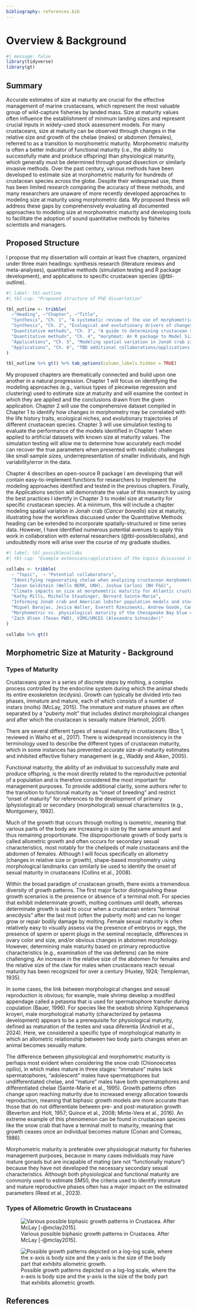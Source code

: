 ```yaml
---
bibliography: references.bib
---
```


# Overview & Background

```r
#| message: false
library(tidyverse)
library(gt)
```

## Summary

Accurate estimates of size at maturity are crucial for the effective management of marine crustaceans, which represent the most valuable group of wild-capture fisheries by landed mass. Size at maturity values often influence the establishment of minimum landing sizes and represent crucial inputs in widely-used stock assessment models. For many crustaceans, size at maturity can be observed through changes in the relative size and growth of the chelae (males) or abdomen (females), referred to as a transition to morphometric maturity. Morphometric maturity is often a better indicator of functional maturity (i.e., the ability to successfully mate and produce offspring) than physiological maturity, which generally must be determined through gonad dissection or similarly invasive methods. Over the past century, various methods have been developed to estimate size at morphometric maturity for hundreds of crustacean species across the globe. Despite their widespread use, there has been limited research comparing the accuracy of these methods, and many researchers are unaware of more recently developed approaches to modeling size at maturity using morphometric data. My proposed thesis will address these gaps by comprehensively evaluating all documented approaches to modeling size at morphometric maturity and developing tools to facilitate the adoption of sound quantitative methods by fisheries scientists and managers.

## Proposed Structure

I propose that my dissertation will contain at least five chapters, organized under three main headings: synthesis research (literature reviews and meta-analyses), quantitative methods (simulation testing and R package development), and applications to specific crustacean species (@tbl-outline).

```r
#| label: tbl-outline
#| tbl-cap: "Proposed structure of PhD dissertation"

tbl_outline <- tribble(
  ~"Heading", ~"Chapter", ~"Title",
  "Synthesis", "Ch. 1", "A systematic review of the use of morphometric data to determine crustacean size at maturity",
  "Synthesis", "Ch. 2", "Ecological and evolutionary drivers of changes in crab (Brachyura) allometry at maturity",
  "Quantitative methods", "Ch. 3", "A guide to determining crustacean size at maturity from morphometric data (simulation testing)",
  "Quantitative methods", "Ch. 4", "morphmat: An R package to Model Size at Maturity Using Morphometric Data",
  "Applications", "Ch. 5", "Modeling spatial variation in Jonah crab size at maturity",
  "Applications", "Ch. 6", "TBD additional collaborations/applications. May be research output from PhD but not formally included in dissertation"
)

tbl_outline %>% gt() %>% tab_options(column_labels.hidden = TRUE)
```

My proposed chapters are thematically connected and build upon one another in a natural progression. Chapter 1 will focus on identifying the modeling approaches (e.g., various types of piecewise regression and clustering) used to estimate size at maturity and will examine the context in which they are applied and the conclusions drawn from the given application. Chapter 2 will use the comprehensive dataset compiled in Chapter 1 to identify how changes in morphometry may be correlated with the life history traits, ecological niches, and evolutionary trajectories of different crustacean species. Chapter 3 will use simulation testing to evaluate the performance of the models identified in Chapter 1 when applied to artificial datasets with known size at maturity values. The simulation testing will allow me to determine how accurately each model can recover the true parameters when presented with realistic challenges like small sample sizes, underrepresentation of smaller individuals, and high variability/error in the data.

Chapter 4 describes an open-source R package I am developing that will contain easy-to-implement functions for researchers to implement the modeling approaches identified and tested in the previous chapters. Finally, the Applications section will demonstrate the value of this research by using the best practices I identify in Chapter 3 to model size at maturity for specific crustacean species. At a minimum, this will include a chapter modeling spatial variation in Jonah crab (*Cancer borealis*) size at maturity, illustrating how the workflows discussed under the Quantitative Methods heading can be extended to incorporate spatially-structured or time series data. However, I have identified numerous potential avenues to apply this work in collaboration with external researchers (@tbl-possiblecollabs), and undoubtedly more will arise over the course of my graduate studies.

```r
#| label: tbl-possiblecollabs
#| tbl-cap: "Example extensions/applications of the topics discussed in the main chapters."

collabs <- tribble(
  ~ "Topic",  ~ "Potential collaborators",
  "Identifying regenerating chelae when analyzing crustacean morphometrics",
  "Jason Goldstein (Wells NERR, UNH), Joshua Carloni (NH F&G)",
  "Climate impacts on size at morphometric maturity for Atlantic crustacean fisheries",
  "Kathy Mills, Michelle Staudinger, Bernard Sainte-Marie",
  "Informing Jonah crab and American lobster population models and stock assessments",
  "Miguel Barajas, Jesica Waller, Everett Rzeszowski, Andrew Goode, Cameron Hodgdon",
  "Morphometric vs. physiological maturity of the Chesapeake Bay blue crab",
  "Zach Olsen (Texas PWD), VIMS/UMCES (Alexandra Schneider)"
)

collabs %>% gt()
```

## Morphometric Size at Maturity - Background

### Types of Maturity

Crustaceans grow in a series of discrete steps by molting, a complex process controlled by the endocrine system during which the animal sheds its entire exoskeleton (ecdysis). Growth can typically be divided into two phases, immature and mature, each of which consists of a number of instars (molts) (McLay, 2015). The immature and mature phases are often separated by a “puberty molt” that includes distinct morphological changes and after which the crustacean is sexually mature (Hartnoll, 2001).

There are several different types of sexual maturity in crustaceans (Box 1, reviewed in Waiho et al., 2017). There is widespread inconsistency in the terminology used to describe the different types of crustacean maturity, which in some instances has prevented accurate size-at-maturity estimates and inhibited effective fishery management (e.g., Waddy and Aiken, 2005).

Functional maturity, the ability of an individual to successfully mate and produce offspring, is the most directly related to the reproductive potential of a population and is therefore considered the most important for management purposes. To provide additional clarity, some authors refer to the transition to functional maturity as “onset of breeding” and restrict “onset of maturity” for references to the development of primary (physiological) or secondary (morphological) sexual characteristics (e.g., Montgomery, 1992).

Much of the growth that occurs through molting is isometric, meaning that various parts of the body are increasing in size by the same amount and thus remaining proportionate. The disproportionate growth of body parts is called allometric growth and often occurs for secondary sexual characteristics, most notably for the chelipeds of male crustaceans and the abdomen of females. Although I will focus specifically on allometry (changes in relative size or growth), shape-based morphometry using morphological landmarks can similarly be used to identify the onset of sexual maturity in crustaceans (Collins et al., 2008).

Within the broad paradigm of crustacean growth, there exists a tremendous diversity of growth patterns. The first major factor distinguishing these growth scenarios is the presence or absence of a terminal molt. For species that exhibit indeterminate growth, molting continues until death, whereas determinate growth is said to occur when a crustacean enters “terminal anecdysis” after the last molt (often the puberty molt) and can no longer grow or repair bodily damage by molting. Female sexual maturity is often relatively easy to visually assess via the presence of embryos or eggs, the presence of sperm or sperm plugs in the seminal receptacle, differences in ovary color and size, and/or obvious changes in abdomen morphology. However, determining male maturity based on primary reproductive characteristics (e.g., examination of the vas deferens) can be more challenging. An increase in the relative size of the abdomen for females and the relative size of the claw for males when crustaceans reach sexual maturity has been recognized for over a century (Huxley, 1924; Templeman, 1935).

In some cases, the link between morphological changes and sexual reproduction is obvious; for example, male shrimp develop a modified appendage called a petasma that is used for spermatophore transfer during copulation (Bauer, 1996). For species like the seabob shrimp Xiphopenaeus kroyeri, male morphological maturity (characterized by petasma development) appears to be a prerequisite for physiological maturity, defined as maturation of the testes and vasa diferentia (Andrioli et al., 2024). Here, we considered a specific type of morphological maturity in which an allometric relationship between two body parts changes when an animal becomes sexually mature.

The difference between physiological and morphometric maturity is perhaps most evident when considering the snow crab (Chionoecetes opilio), in which males mature in three stages: “immature” males lack spermatophores, “adolescent” males have spermatophores but undifferentiated chelae, and “mature” males have both spermatophores and differentiated chelae (Sainte-Marie et al., 1995). Growth patterns often change upon reaching maturity due to increased energy allocation towards reproduction, meaning that biphasic growth models are more accurate than those that do not differentiate between pre- and post-maturation growth (Beverton and Holt, 1957; Quince et al., 2008; Minte-Vera et al., 2016). An extreme example of this phenomenon can be found in crustacean species like the snow crab that have a terminal molt to maturity, meaning that growth ceases once an individual becomes mature (Conan and Comeau, 1986).

Morphometric maturity is preferable over physiological maturity for fisheries management purposes, because in many cases individuals may have mature gonads but are incapable of mating (are not “functionally mature”) because they have not developed the necessary secondary sexual characteristics. Although both physiological and functional maturity are commonly used to estimate SM50, the criteria used to identify immature and mature reproductive phases often has a major impact on the estimated parameters (Reed et al., 2023).

### Types of Allometric Growth in Crustaceans

::: {layout-ncol="2"}
![Various possible biphasic growth patterns in Crustacea. After McLay [-@mclay2015].](figures/growth_phases2.jpg)

![Possible growth patterns depicted on a log-log scale, where the x-axis is body size and the y-axis is the size of the body part that exhibits allometric growth.](figures/growth_phases2.png)
:::

## References {.unnumbered}
